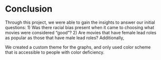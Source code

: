 # Conclusion

Through this project, we were able to gain the insights to answer our initial questions:
1)	Was there racial bias present when it came to choosing what movies were considered “good”? 
2)	Are movies that have female lead roles as popular as those that have male lead roles?
Additionally, 

We created a custom theme for the graphs, and only used color scheme that is accessible to people with color deficiency. 
